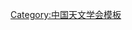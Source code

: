 {{Navbox
| name   = 中国天文学会第三届理事会
| title  = [[中国天文学会]]第三届理事会
| above  = 1978年8月－1982年3月
| bodyclass = hlist
| group1 = 理事长
| list1  = [[张钰哲]]
| group2 = 副理事长
| list2  = 
* [[程茂蘭]]
* [[李珩|李　珩]]
* [[戴文賽]]
* [[龚树模]]
* [[王绶琯]]
* [[叶叔华]]
| group3 = 常务理事
| list3  = 
* [[于强|于　强]]
* [[赵却民]]
* [[龚惠人]]
* [[袁锡志]]
* [[张柏荣]]
* [[苏定强]]
* [[苗永瑞]]
| group4 = 理事
| list4  = 
* [[吴敏然]]
* [[黄俊|黄　俊]]
* [[王刚|王　刚]]
* [[周尊博]]
* [[邹仪新]]
* [[陈彪|陈　彪]]
* [[冯克嘉]]
* [[万籁|万　籁]]
* [[易照华]]
* [[陈遵妫]]
* [[吴守贤]]
* [[邢骏|邢　骏]]
* [[席泽宗]]
* [[黄桢|黄　桢]]
* [[方励之]]
* [[方俊 (地球物理学家)|方　俊]]
* [[龚祖同]]
* [[朱永和]]
* [[吴林襄]]
* [[苗永宽]]
* [[戴中溶]]
* [[陈晓中]]
* [[何泽慧]]
* [[潘君骅]]
* [[朱岗崑]]
* [[叶彦谦]]
* [[叶述武]]
* [[谈镐生]]
| group5 = 秘书长
| list5  = [[赵先孜]]
| group6 = 副秘书长
| list6  = [[曾务珠]]
| group7 = 秘书
| list7  =
* [[方文海]]
* [[张菊芳]]
}}<noinclude>
{{collapsible option}}
[[Category:中国天文学会模板]]
</noinclude>
